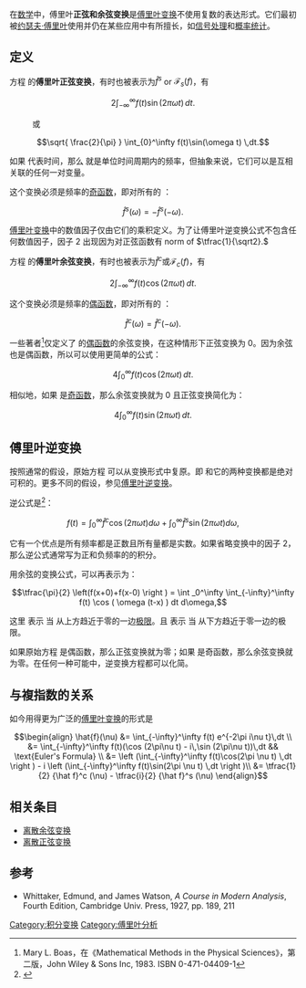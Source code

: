 在[[数学|数学]]中，傅里叶'''正弦和余弦变换'''是[[傅里叶变换|傅里叶变换]]不使用复数的表达形式。它们最初被[[约瑟夫·傅里叶|约瑟夫·傅里叶]]使用并仍在某些应用中有所擅长，如[[信号处理|信号处理]]和[[统计学|概率统计]]。

==定义==
方程 {{math| ''f'' (''t'')}} 的'''傅里叶正弦变换'''，有时也被表示为<math> {\hat f}^s </math> or <math> {\mathcal F}_s (f) </math>，有

:<math> 2 \int_{-\infty}^\infty f(t)\sin(2\pi \omega t) \,dt.</math> 

:或 

:<math> \sqrt{ \frac{2}{\pi} } \int_{0}^\infty f(t)\sin(\omega t) \,dt.</math>

如果 {{mvar|t}} 代表时间，那么 {{mvar|ω}} 就是单位时间周期内的频率，但抽象来说，它们可以是互相关联的任何一对变量。

这个变换必须是频率的[[奇函数|奇函数]]，即对所有的 {{mvar|ω}}：

:<math>  {\hat f}^s(\omega) = - {\hat f}^s(-\omega).</math>

[[傅里叶变换|傅里叶变换]]中的数值因子仅由它们的乘积定义。为了让傅里叶逆变换公式不包含任何数值因子，因子 2 出现因为对正弦函数有
{{math|''L''<sup>2</sup>}} norm of <math>\tfrac{1}{\sqrt2}.</math>

方程 {{math| ''f'' (''t'')}} 的'''傅里叶余弦变换'''，有时也被表示为<math> {\hat f}^c </math>或<math> {\mathcal F}_c (f)</math>，有

:<math>2 \int_{-\infty}^\infty f(t)\cos(2\pi \omega t) \,dt.</math>

这个变换必须是频率的[[偶函数|偶函数]]，即对所有的 {{mvar|ω}}：

:<math>{\hat f}^c(\omega) =  {\hat f}^c(-\omega).</math>

一些著者<ref>Mary L. Boas，在《Mathematical Methods in the Physical Sciences》，第二版，John Wiley & Sons Inc, 1983. ISBN 0-471-04409-1</ref>仅定义了 {{mvar|t}} 的[[偶函数|偶函数]]的余弦变换，在这种情形下正弦变换为 0。因为余弦也是偶函数，所以可以使用更简单的公式：

:<math> 4 \int_0^\infty f(t)\cos(2\pi \omega t) \,dt.</math> 

相似地，如果 {{math| ''f'' }} 是[[奇函数|奇函数]]，那么余弦变换就为 0 且正弦变换简化为：

:<math>4\int_0^\infty f(t)\sin(2\pi \omega t) \,dt.</math>

==傅里叶逆变换==
按照通常的假设，原始方程 {{math| ''f'' }} 可以从变换形式中复原。即 {{math| ''f'' }} 和它的两种变换都是绝对可积的。更多不同的假设，参见[[傅里叶逆变换|傅里叶逆变换]]。

逆公式是<ref>{{cite book|last=[[龐加萊|Poincaré]]|first=Henri|title=Theorie analytique de la propagation de chaleur|year=1895|publisher=G. Carré|location=Paris|pages=pp. 108ff.|url=http://gallica.bnf.fr/ark:/12148/bpt6k5500702f/f115.image|access-date=2014-05-27|archive-date=2017-08-07|archive-url=https://web.archive.org/web/20170807181326/http://gallica.bnf.fr/ark:/12148/bpt6k5500702f/f115.image|dead-url=no}}</ref>：

:<math> f(t) = \int _0^\infty {\hat f}^c \cos (2\pi \omega t) d\omega + \int _0^\infty {\hat f}^s \sin (2\pi \omega t) d\omega,</math>

它有一个优点是所有频率都是正数且所有量都是实数。如果省略变换中的因子 2，那么逆公式通常写为正和负频率的的积分。

用余弦的变换公式，可以再表示为：

:<math> \tfrac{\pi}{2} \left(f(x+0)+f(x-0) \right ) = \int _0^\infty \int_{-\infty}^\infty  f(t) \cos ( \omega (t-x) ) dt d\omega, </math>

这里 {{math| ''f'' (''x'' + 0)}} 表示 {{math| ''f'' }} 当 {{mvar|x}} 从上方趋近于零的一边[[极限|极限]]。且 {{math| ''f'' (''x'' − 0)}} 表示 {{math| ''f'' }} 当 {{mvar|x}} 从下方趋近于零一边的极限。

如果原始方程 {{math| ''f'' }} 是偶函数，那么正弦变换就为零；如果 {{math| ''f'' }} 是奇函数，那么余弦变换就为零。在任何一种可能中，逆变换方程都可以化简。

== 与複指数的关系 ==
如今用得更为广泛的[[傅里叶变换|傅里叶变换]]的形式是
:<math>\begin{align}
\hat{f}(\nu) &= \int_{-\infty}^\infty f(t) e^{-2\pi i\nu t}\,dt \\
&= \int_{-\infty}^\infty f(t)(\cos (2\pi\nu t) - i\,\sin (2\pi\nu t))\,dt && \text{Euler's Formula} \\
&= \left (\int_{-\infty}^\infty f(t)\cos(2\pi \nu t) \,dt \right ) - i \left (\int_{-\infty}^\infty f(t)\sin(2\pi \nu t) \,dt \right )\\
&= \tfrac{1}{2} {\hat f}^c (\nu) - \tfrac{i}{2} {\hat f}^s (\nu)
\end{align}</math>

==相关条目==
*[[离散余弦变换|离散余弦变换]]
*[[离散正弦变换|离散正弦变换]]

==参考==
* Whittaker, Edmund, and James Watson, ''A Course in Modern Analysis'', Fourth Edition, Cambridge Univ. Press, 1927, pp. 189, 211

<references />

[[Category:积分变换|Category:积分变换]]
[[Category:傅里叶分析|Category:傅里叶分析]]